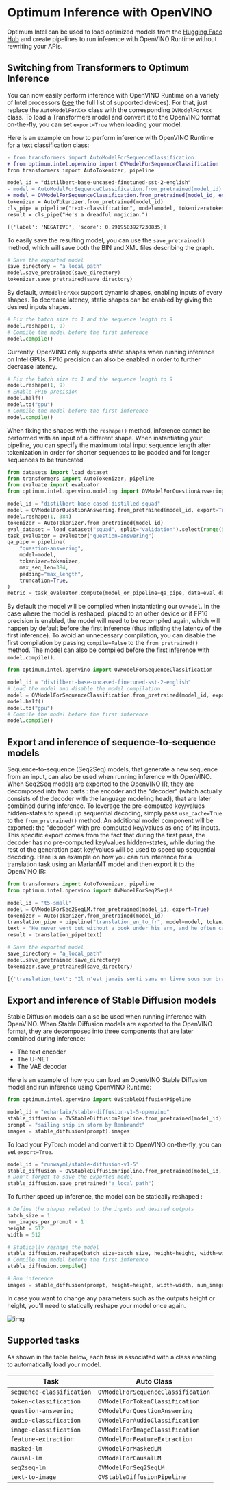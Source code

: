 <!--Copyright 2022 The HuggingFace Team. All rights reserved.
Licensed under the Apache License, Version 2.0 (the "License"); you may not use this file except in compliance with
the License. You may obtain a copy of the License at
http://www.apache.org/licenses/LICENSE-2.0
Unless required by applicable law or agreed to in writing, software distributed under the License is distributed on
an "AS IS" BASIS, WITHOUT WARRANTIES OR CONDITIONS OF ANY KIND, either express or implied. See the License for the
specific language governing permissions and limitations under the License.
-->

# Optimum Inference with OpenVINO

Optimum Intel can be used to load optimized models from the [Hugging Face Hub](hf.co/models) and create pipelines to run inference with OpenVINO Runtime without rewriting your APIs.

## Switching from Transformers to Optimum Inference

You can now easily perform inference with OpenVINO Runtime on a variety of Intel processors ([see](https://docs.openvino.ai/latest/openvino_docs_OV_UG_supported_plugins_Supported_Devices.html) the full list of supported devices). 
For that, just replace the `AutoModelForXxx` class with the corresponding `OVModelForXxx` class.
To load a Transformers model and convert it to the OpenVINO format on-the-fly, you can set `export=True` when loading your model.

Here is an example on how to perform inference with OpenVINO Runtime for a text classification class:

```diff
- from transformers import AutoModelForSequenceClassification
+ from optimum.intel.openvino import OVModelForSequenceClassification
from transformers import AutoTokenizer, pipeline

model_id = "distilbert-base-uncased-finetuned-sst-2-english"
- model = AutoModelForSequenceClassification.from_pretrained(model_id)
+ model = OVModelForSequenceClassification.from_pretrained(model_id, export=True)
tokenizer = AutoTokenizer.from_pretrained(model_id)
cls_pipe = pipeline("text-classification", model=model, tokenizer=tokenizer)
result = cls_pipe("He's a dreadful magician.")

[{'label': 'NEGATIVE', 'score': 0.9919503927230835}]
```

To easily save the resulting model, you can use the `save_pretrained()` method, which will save both the BIN and XML files describing the graph.

```python
# Save the exported model
save_directory = "a_local_path"
model.save_pretrained(save_directory)
tokenizer.save_pretrained(save_directory)
```

By default, `OVModelForXxx` support dynamic shapes, enabling inputs of every shapes. To decrease latency, static shapes can be enabled by giving the desired inputs shapes.

```python
# Fix the batch size to 1 and the sequence length to 9
model.reshape(1, 9)
# Compile the model before the first inference
model.compile()
```

Currently, OpenVINO only supports static shapes when running inference on Intel GPUs. FP16 precision can also be enabled in order to further decrease latency.

```python
# Fix the batch size to 1 and the sequence length to 9
model.reshape(1, 9)
# Enable FP16 precision
model.half()
model.to("gpu")
# Compile the model before the first inference
model.compile()
```

When fixing the shapes with the `reshape()` method, inference cannot be performed with an input of a different shape. When instantiating your pipeline, you can specify the maximum total input sequence length after tokenization in order for shorter sequences to be padded and for longer sequences to be truncated.

```python
from datasets import load_dataset
from transformers import AutoTokenizer, pipeline
from evaluate import evaluator
from optimum.intel.openvino.modeling import OVModelForQuestionAnswering

model_id = "distilbert-base-cased-distilled-squad"
model = OVModelForQuestionAnswering.from_pretrained(model_id, export=True)
model.reshape(1, 384)
tokenizer = AutoTokenizer.from_pretrained(model_id)
eval_dataset = load_dataset("squad", split="validation").select(range(50))
task_evaluator = evaluator("question-answering")
qa_pipe = pipeline(
    "question-answering",
    model=model,
    tokenizer=tokenizer,
    max_seq_len=384,
    padding="max_length",
    truncation=True,
)
metric = task_evaluator.compute(model_or_pipeline=qa_pipe, data=eval_dataset, metric="squad")
```

By default the model will be compiled when instantiating our `OVModel`. In the case where the model is reshaped, placed to an other device or if FP16 precision is enabled, the model will need to be recompiled again, which will happen by default before the first inference (thus inflating the latency of the first inference). To avoid an unnecessary compilation, you can disable the first compilation by passing `compile=False` to the `from_pretrained()` method. The model can also be compiled before the first inference with `model.compile()`.

```python
from optimum.intel.openvino import OVModelForSequenceClassification

model_id = "distilbert-base-uncased-finetuned-sst-2-english"
# Load the model and disable the model compilation
model = OVModelForSequenceClassification.from_pretrained(model_id, export=True, compile=False)
model.half()
model.to("gpu")
# Compile the model before the first inference
model.compile()
```

## Export and inference of sequence-to-sequence models

Sequence-to-sequence (Seq2Seq) models, that generate a new sequence from an input, can also be used when running inference with OpenVINO. When Seq2Seq models are exported to the OpenVINO IR, they are decomposed into two parts : the encoder and the "decoder" (which actually consists of the decoder with the language modeling head), that are later combined during inference.
To leverage the pre-computed key/values hidden-states to speed up sequential decoding, simply pass `use_cache=True` to the `from_pretrained()` method. An additional model component will be exported: the "decoder" with pre-computed key/values as one of its inputs.
This specific export comes from the fact that during the first pass, the decoder has no pre-computed key/values hidden-states, while during the rest of the generation past key/values will be used to speed up sequential decoding.
Here is an example on how you can run inference for a translation task using an MarianMT model and then export it to the OpenVINO IR:

```python
from transformers import AutoTokenizer, pipeline
from optimum.intel.openvino import OVModelForSeq2SeqLM

model_id = "t5-small"
model = OVModelForSeq2SeqLM.from_pretrained(model_id, export=True)
tokenizer = AutoTokenizer.from_pretrained(model_id)
translation_pipe = pipeline("translation_en_to_fr", model=model, tokenizer=tokenizer)
text = "He never went out without a book under his arm, and he often came back with two."
result = translation_pipe(text)

# Save the exported model
save_directory = "a_local_path"
model.save_pretrained(save_directory)
tokenizer.save_pretrained(save_directory)

[{'translation_text': "Il n'est jamais sorti sans un livre sous son bras, et il est souvent revenu avec deux."}]
```

## Export and inference of Stable Diffusion models

Stable Diffusion models can also be used when running inference with OpenVINO. When Stable Diffusion models
are exported to the OpenVINO format, they are decomposed into three components that are later combined during inference:
- The text encoder
- The U-NET
- The VAE decoder

Here is an example of how you can load an OpenVINO Stable Diffusion model and run inference using OpenVINO Runtime:

```python
from optimum.intel.openvino import OVStableDiffusionPipeline

model_id = "echarlaix/stable-diffusion-v1-5-openvino"
stable_diffusion = OVStableDiffusionPipeline.from_pretrained(model_id)
prompt = "sailing ship in storm by Rembrandt"
images = stable_diffusion(prompt).images
```

To load your PyTorch model and convert it to OpenVINO on-the-fly, you can set `export=True`.

```python
model_id = "runwayml/stable-diffusion-v1-5"
stable_diffusion = OVStableDiffusionPipeline.from_pretrained(model_id, export=True)
# Don't forget to save the exported model
stable_diffusion.save_pretrained("a_local_path")
```

To further speed up inference, the model can be statically reshaped :

```python
# Define the shapes related to the inputs and desired outputs
batch_size = 1
num_images_per_prompt = 1
height = 512
width = 512

# Statically reshape the model
stable_diffusion.reshape(batch_size=batch_size, height=height, width=width, num_images_per_prompt=num_images_per_prompt)
# Compile the model before the first inference
stable_diffusion.compile()

# Run inference
images = stable_diffusion(prompt, height=height, width=width, num_images_per_prompt=num_images_per_prompt).images
```

In case you want to change any parameters such as the outputs height or height, you'll need to statically reshape your model once again.


![img](https://huggingface.co/datasets/optimum/documentation-images/resolve/main/intel/openvino/stable_diffusion_v1_5_sail_boat_rembrandt.png)


## Supported tasks

As shown in the table below, each task is associated with a class enabling to automatically load your model.


| Task                                 | Auto Class                           |
|--------------------------------------|--------------------------------------|
| `sequence-classification`            | `OVModelForSequenceClassification`   |
| `token-classification`               | `OVModelForTokenClassification`      |
| `question-answering`                 | `OVModelForQuestionAnswering`        |
| `audio-classification`               | `OVModelForAudioClassification`      |
| `image-classification`               | `OVModelForImageClassification`      |
| `feature-extraction`                 | `OVModelForFeatureExtraction`        |
| `masked-lm`                          | `OVModelForMaskedLM`                 |
| `causal-lm`                          | `OVModelForCausalLM`                 |
| `seq2seq-lm`                         | `OVModelForSeq2SeqLM`                |
| `text-to-image`                      | `OVStableDiffusionPipeline`          |
